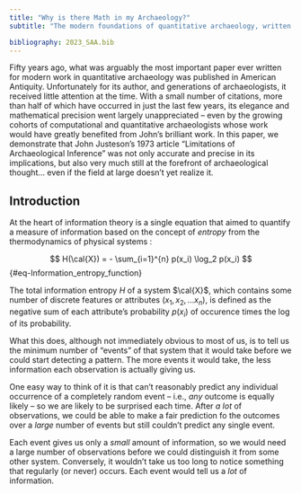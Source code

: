 ```yaml
---
title: "Why is there Math in my Archaeology?"
subtitle: "The modern foundations of quantitative archaeology, written decades too soon"

bibliography: 2023_SAA.bib
---
```


Fifty years ago, what was arguably the most important paper ever written for modern work in quantitative archaeology was published in American Antiquity. Unfortunately for its author, and generations of archaeologists, it received little attention at the time. With a small number of citations, more than half of which have occurred in just the last few years, its elegance and mathematical precision went largely unappreciated -- even by the growing cohorts of computational and quantitative archaeologists whose work would have greatly benefited from John's brilliant work. In this paper, we demonstrate that John Justeson's 1973 article "Limitations of Archaeological Inference" was not only accurate and precise in its implications, but also very much still at the forefront of archaeological thought... even if the field at large doesn't yet realize it.

## Introduction

At the heart of information theory is a single equation that aimed to quantify a measure of information based on the concept of *entropy* from the thermodynamics of physical systems :

$$
H(\cal{X}) = - \sum_{i=1}^{n} p(x_i) \log_2 p(x_i)
$$ {#eq-Information_entropy_function}

The total information entropy $H$ of a system $\cal{X}$, which contains some number of discrete features or attributes ($x_{1}, x_{2}, \ldots x_{n}$), is defined as the negative sum of each attribute's probability $p(x_i)$ of occurence times the log of its probability.

What this does, although not immediately obvious to most of us, is to tell us the minimum number of "events" of that system that it would take before we could start detecting a pattern. The more events it would take, the less information each observation is actually giving us.

One easy way to think of it is that can't reasonably predict any individual occurrence of a completely random event -- i.e., *any* outcome is equally likely -- so we are likely to be surprised each time. After *a lot* of observations, we could be able to make a fair prediction fo the outcomes over a *large* number of events but still couldn't predict any single event.

Each event gives us only a *small* amount of information, so we would need a large number of observations before we could distinguish it from some other system. Conversely, it wouldn't take us too long to notice something that regularly (or never) occurs. Each event would tell us a *lot* of information.
